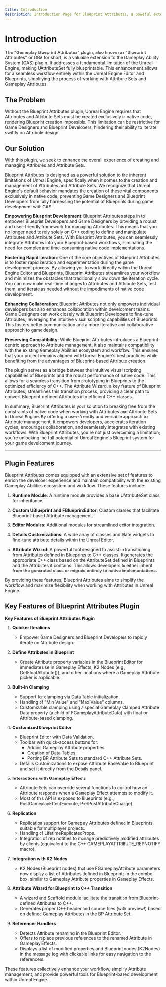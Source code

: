 ```yaml
---
title: Introduction
description: Introduction Page for Blueprint Attributes, a poweful extension plugin of GAS (Gameplay Ability System) that empowers you with fully Blueprintable Attribute Sets.
---
```


# Introduction

The "Gameplay Blueprint Attributes" plugin, also known as "Blueprint Attributes" or GBA for short, is a valuable extension to the Gameplay Ability System (GAS) plugin. It addresses a fundamental limitation of the Unreal Engine, making UAttributeSet fully blueprintable. This enhancement allows for a seamless workflow entirely within the Unreal Engine Editor and Blueprints, simplifying the process of working with Attribute Sets and Gameplay Attributes.

## The Problem

Without the Blueprint Attributes plugin, Unreal Engine requires that Attributes and Attribute Sets must be created exclusively in native code, rendering Blueprint creation impossible. This limitation can be restrictive for Game Designers and Blueprint Developers, hindering their ability to iterate swiftly on Attribute design.

## Our Solution

With this plugin, we seek to enhance the overall experience of creating and managing Attributes and Attribute Sets.

Blueprint Attributes is designed as a powerful solution to the inherent limitations of Unreal Engine, specifically when it comes to the creation and management of Attributes and Attribute Sets. We recognize that Unreal Engine's default behavior mandates the creation of these vital components exclusively in native code, preventing Game Designers and Blueprint Developers from fully harnessing the potential of Blueprints during game development with GAS.

**Empowering Blueprint Development**: Blueprint Attributes steps in to empower Blueprint Developers and Game Designers by providing a robust and user-friendly framework for managing Attributes. This means that you no longer need to rely solely on C++ coding to define and manipulate Attributes and Attribute Sets. With Blueprint Attributes, you can seamlessly integrate Attributes into your Blueprint-based workflows, eliminating the need for complex and time-consuming native code implementations.

**Fostering Rapid Iteration**: One of the core objectives of Blueprint Attributes is to foster rapid iteration and experimentation during the game development process. By allowing you to work directly within the Unreal Engine Editor and Blueprints, Blueprint Attributes streamlines your workflow and minimizes the obstacles that traditionally slow down the iteration cycle. You can now make real-time changes to Attributes and Attribute Sets, test them, and iterate as needed without the impediments of native code development.

**Enhancing Collaboration**: Blueprint Attributes not only empowers individual developers but also enhances collaboration within development teams. Game Designers can work closely with Blueprint Developers to fine-tune Attributes, leveraging the intuitive visual scripting capabilities of Blueprints. This fosters better communication and a more iterative and collaborative approach to game design.

**Preserving Compatibility**: While Blueprint Attributes introduces a Blueprint-centric approach to Attribute management, it also maintains compatibility with the existing Gameplay Abilities ecosystem and workflow. This ensures that your project remains aligned with Unreal Engine's best practices while benefiting from the advantages of Blueprint-based Attribute creation.

The plugin serves as a bridge between the intuitive visual scripting capabilities of Blueprints and the robust performance of native code. This allows for a seamless transition from prototyping in Blueprints to the optimized efficiency of C++. The Attribute Wizard, a key feature of Blueprint Attributes, streamlines this transition process, providing a clear path to convert Blueprint-defined Attributes into efficient C++ classes.

In summary, Blueprint Attributes is your solution to breaking free from the constraints of native code when working with Attributes and Attribute Sets in Unreal Engine. By offering a user-friendly and versatile approach to Attribute management, it empowers developers, accelerates iteration cycles, encourages collaboration, and seamlessly integrates with existing workflows. With Blueprint Attributes, you're not just overcoming a limitation; you're unlocking the full potential of Unreal Engine's Blueprint system for your game development journey.

---

## Plugin Features

Blueprint Attributes comes equipped with an extensive set of features to enrich the developer experience and maintain compatibility with the existing Gameplay Abilities ecosystem and workflow. These features include:

1. **Runtime Module**: A runtime module provides a base UAttributeSet class for inheritance.

2. **Custom UBlueprint and FBlueprintEditor**: Custom classes that facilitate Blueprint-based Attribute management.

3. **Editor Modules**: Additional modules for streamlined editor integration.

4. **Details Customizations**: A wide array of classes and Slate widgets to fine-tune attribute details within the Unreal Editor.

5. **Attribute Wizard**: A powerful tool designed to assist in transitioning from Attributes defined in Blueprints to C++ classes. It generates the appropriate C++ class based on the AttributeSet defined in Blueprints and the Attributes it contains. This allows developers to either inherit from the generated class or migrate entirely to native implementations.

By providing these features, Blueprint Attributes aims to simplify the workflow and maximize flexibility when working with Attributes in Unreal Engine.

## Key Features of Blueprint Attributes Plugin

**Key Features of Blueprint Attributes Plugin**

1. **Quicker Iterations**
    - Empower Game Designers and Blueprint Developers to rapidly iterate on Attribute design.

2. **Define Attributes in Blueprint**
    - Create Attribute property variables in the Blueprint Editor for immediate use in Gameplay Effects, K2 Nodes (e.g., GetFloatAttribute()), and other locations where a Gameplay Attribute picker is applicable.

3. **Built-in Clamping**
    - Support for clamping via Data Table initialization.
    - Handling of "Min Value" and "Max Value" columns.
    - Customizable clamping using a special Gameplay Clamped Attribute Data property (a child of FGameplayAttributeData) with float or Attribute-based clamping.

4. **Customized Blueprint Editor**
    - Blueprint Editor with Data Validation.
    - Toolbar with quick-access buttons for:
        - Adding Gameplay Attribute properties.
        - Creation of Data Tables.
        - Porting BP Attribute Sets to standard C++ Attribute Sets.
    - Details Customizations to expose Attribute BaseValue to Blueprint and set it directly from the Details panel.

5. **Interactions with Gameplay Effects**
    - Attribute Sets can override several functions to control how an Attribute responds when a Gameplay Effect attempts to modify it.
    - Most of this API is exposed to Blueprints (e.g., PostGameplayEffectExecute, Pre/PostAttributeChange).

6. **Replication**
    - Replication support for Gameplay Attributes defined in Blueprints, suitable for multiplayer projects.
    - Handling of LifetimeReplicatedProps.
    - Integration of rep notifies to manage predictively modified attributes by clients (equivalent to the C++ GAMEPLAYATTRIBUTE_REPNOTIFY macro).

7. **Integration with K2 Nodes**
    - K2 Nodes (Blueprint nodes) that use FGameplayAttribute parameters now display a list of Attributes defined in Blueprints in the combo box, similar to Gameplay Attribute properties in Gameplay Effects.

8. **Attribute Wizard for Blueprint to C++ Transition**
    - A wizard and Scaffold module facilitate the transition from Blueprint-defined Attributes to C++.
    - Generates proper C++ header and source files (with preview!) based on defined Gameplay Attributes in the BP Attribute Set.

9. **Referencer Handlers**
    - Detects Attribute renaming in the Blueprint Editor.
    - Offers to replace previous references to the renamed Attribute in Gameplay Effects.
    - Displays a list of modified properties and Blueprint nodes (K2Nodes) in the message log with clickable links for easy navigation to the referencers.

These features collectively enhance your workflow, simplify Attribute management, and provide powerful tools for Blueprint-based development within Unreal Engine.